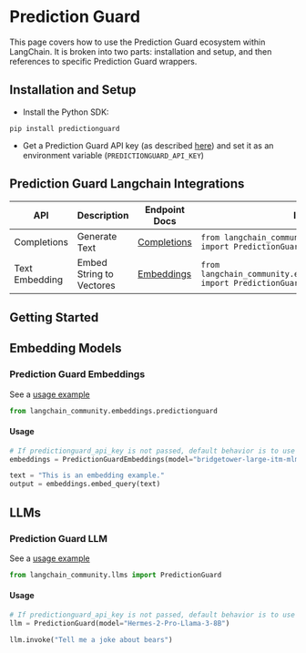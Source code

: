 # Prediction Guard

This page covers how to use the Prediction Guard ecosystem within LangChain.
It is broken into two parts: installation and setup, and then references to specific Prediction Guard wrappers.

## Installation and Setup

- Install the Python SDK:
```
pip install predictionguard
```

- Get a Prediction Guard API key (as described [here](https://docs.predictionguard.com/)) and set it as an environment variable (`PREDICTIONGUARD_API_KEY`)

## Prediction Guard Langchain Integrations
|API|Description|Endpoint Docs|Import|Example Usage|
|---|---|---|---|---|
|Completions|Generate Text|[Completions](https://docs.predictionguard.com/api-reference/api-reference/completions)|`from langchain_community.llms.predictionguard import PredictionGuard`|[predictionguard.ipynb](/docs/integrations/llms/predictionguard)|
|Text Embedding|Embed String to Vectores|[Embeddings](https://docs.predictionguard.com/api-reference/api-reference/embeddings)|`from langchain_community.embeddings.predictionguard import PredictionGuardEmbeddings`|[predictionguard.ipynb](/docs/integrations/text_embedding/predictionguard)|

## Getting Started

## Embedding Models

### Prediction Guard Embeddings

See a [usage example](/docs/integrations/text_embedding/predictionguard)

```python
from langchain_community.embeddings.predictionguard
```

#### Usage
```python
# If predictionguard_api_key is not passed, default behavior is to use the `PREDICTIONGUARD_API_KEY` environment variable.
embeddings = PredictionGuardEmbeddings(model="bridgetower-large-itm-mlm-itc")

text = "This is an embedding example."
output = embeddings.embed_query(text)
```



## LLMs
### Prediction Guard LLM

See a [usage example](/docs/integrations/llms/predictionguard)

```python
from langchain_community.llms import PredictionGuard
```

#### Usage
```python
# If predictionguard_api_key is not passed, default behavior is to use the `PREDICTIONGUARD_API_KEY` environment variable.
llm = PredictionGuard(model="Hermes-2-Pro-Llama-3-8B")

llm.invoke("Tell me a joke about bears")
```
